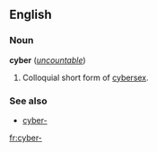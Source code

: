 ==English==
===Noun===
'''cyber''' (''[[uncountable]]'')

#Colloquial short form of [[cybersex]].

===See also===
*[[cyber-]]

[[fr:cyber-]]